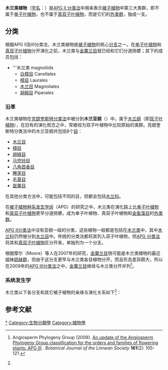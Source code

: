 {{Automatic taxobox
| taxon = Magnoliids
| image = Asimina triloba - pawpaw - desc-flower.jpg
| image_width = 250px
| image_caption = 三基数的木兰分支植物[[泡泡树|泡泡树]]（''Asimina triloba''）的[[花|花]]
| authority = [[APG|APG]], 2003
| subdivision_ranks = 目
| subdivision = 
* [[白樟目|白樟目]] Canellales
* [[樟目|樟目]] Laurales
* [[木兰目|木兰目]] Magnoliales
* [[胡椒目|胡椒目]] Piperales
| synonyms =
* 木兰亚纲 Magnoliidae<br /><small>[[František_Antonín_Novák|Novák]] ex [[Takht.|Takht.]]<ref>{{ru}}{{cite book | last=Takhtajan | first=A. | year=1967 | title={{lang|ru|Система и филогения цветкорых растений}} (Systema et Phylogenia Magnoliophytorum) | location=Moscow | publisher=Nauka }}</ref><br />[W.S. Judd, P.S. Soltis & D.E. Soltis]<ref name="Cantino">{{cite journal | last= Cantino | first= Philip D. | coauthors= James A. Doyle, Sean W. Graham, Walter S. Judd, Richard G. Olmstead, Douglas E. Soltis, Pamela S. Soltis, & Michael J. Donoghue | year=2007 | title= Towards a phylogenetic nomenclature of ''Tracheophyta'' | journal=Taxon | volume=56 | issue=3 | pages= E1–E44 }}</ref></small>
* 木兰总目 Magnolianae<br /><small>''sensu'' Dahlgren, Thorne</small>
}}
'''木兰类植物'''（[[学名|学名]]：{{lang|la|magnoliids}}）是[[APG_II_分类法|APG II 分类法]]中用来表示[[被子植物|被子植物]]中第三大类群，即不属于[[单子叶植物|单子叶植物]]，也不属于[[真双子叶植物|真双子叶植物]]，而是它们的[[外类群|外类群]]，独成一支。

== 分类 ==
根据APG II及III分类法，木兰类植物是[[被子植物|被子植物]]的核心[[分支|分支]]之一。在[[单子叶植物|单子叶植物]]和[[真双子叶植物|真双子叶植物]]分开演化之前，木兰类与[[金粟兰目|金粟兰目]]就已经和它们分道扬镳；其下的成员包括：
* '''木兰类 magnoliids 
** [[白樟目|白樟目]] Canellales
** [[樟目|樟目]] Laurales
** [[木兰目|木兰目]] Magnoliales
** [[胡椒目|胡椒目]] Piperales

=== 沿革 ===
木兰类植物在[[克朗奎斯特分类法|克朗奎斯特分类法]]中被分到'''木兰亚纲'''（{{lang|la|Magnoliidae}}）中。属于[[木兰纲|木兰纲]]（即[[双子叶植物|双子叶植物]]），在旧有的演化观念之中，常被视为双子叶植物中比较原始的类群。克朗奎斯特分类法中的木兰亚纲共包括8个[[目_(生物)|目]]：
* [[木兰目|木兰目]]
* [[樟目|樟目]]
* [[胡椒目|胡椒目]]
* [[马兜铃目|马兜铃目]]
* [[八角茴香目|八角茴香目]]
* [[睡莲目|睡莲目]]
* [[毛茛目|毛茛目]]
* [[罂粟目|罂粟目]]

在其他分类方法中，可能包括不同的目，但都会包括[[木兰科|木兰科]]。

在[[被子植物种系发生学组|被子植物种系发生学组]]（APG）的研究之中，木兰类在演化路上比[[单子叶植物|单子叶植物]]和[[真双子叶植物|真双子叶植物]]更早分道扬镳，成为单子叶植物、真双子叶植物和[[金鱼藻目|金鱼藻目]]的[[外类群|外类群]]。

[[APG_II分类法|APG II分类法]]中没有亚纲一级的分类，这些植物一般都是包括在[[木兰类|木兰类]]中，其中[[木兰科|木兰科]]仍然被分到[[木兰目|木兰目]]中。传统的分类法都将其列入双子叶植物，但[[APG_分类法|APG 分类法]]将其和[[真双子叶植物|真双子叶植物]]区分开来，单独列为一个分支。

根据摩尔（Moore）等人在2007年的研究，[[金粟兰目|金粟兰目]]很可能是木兰类植物的最近姐妹[[姐妹群|姐妹群]]，但由于这分支更早与木兰类各目植物分开，而且形态差异颇大，所以在2009年的[[APG_III分类法|APG III分类法]]之中，[[金粟兰目|金粟兰目]]继续与木兰类分开并列<ref name="apgiii">{{en}}Angiosperm Phylogeny Group (2009). [http://www3.interscience.wiley.com/journal/122630309/abstract An update of the Angiosperm Phylogeny Group classification for the orders and families of flowering plants: APG III] {{Webarchive|url=https://wayback.archive-it.org/all/20170525104318/http://onlinelibrary.wiley.com/doi/10.1111/j.1095-8339.2009.00996.x/abstract |date=2017-05-25 }}. ''Botanical Journal of the Linnean Society'' '''161'''(2): 105-121.</ref>。

=== 系统发生学 ===
木兰类以下各分支和其它被子植物的亲缘与演化关系如下<ref name="apgiii"/>：
{{分支|style=font-size:90%; line-height:90%|标1=[[被子植物|被子植物]]
|1={{分支|2=[[无油樟目|无油樟目]]
|1={{分支|2=[[睡莲目|睡莲目]]
|1={{分支|2=[[木兰藤目|木兰藤目]]
|标1=[[核心被子植物|核心被子植物]]
|1={{分支
|1={{分支|标1='''木兰类'''
|1={{分支
|1={{分支|[[木兰目|木兰目]]|[[樟目|樟目]]}}
|2={{分支|[[胡椒目|胡椒目]]|[[白樟目|白樟目]]}}
}}
|2=[[金粟兰目|金粟兰目]]
}}
|2={{分支|1={{分支|[[真双子叶植物|真双子叶植物]]|[[金鱼藻目|金鱼藻目]]}}
|2=[[单子叶植物|单子叶植物]]
}}}}}}}}}}}}

== 参考文献 ==
{{commonscat|magnoliids}}
{{reflist}}

{{Taxonbar}}

[[Category:木兰分支|*]]
[[Category:生物分類學|Category:生物分類學]]
[[Category:植物學|Category:植物學]]